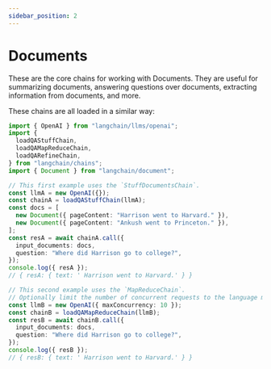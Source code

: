```yaml
---
sidebar_position: 2
---
```


# Documents

These are the core chains for working with Documents. They are useful for summarizing documents, answering questions over documents, extracting information from documents, and more.

These chains are all loaded in a similar way:

```typescript
import { OpenAI } from "langchain/llms/openai";
import {
  loadQAStuffChain,
  loadQAMapReduceChain,
  loadQARefineChain,
} from "langchain/chains";
import { Document } from "langchain/document";

// This first example uses the `StuffDocumentsChain`.
const llmA = new OpenAI({});
const chainA = loadQAStuffChain(llmA);
const docs = [
  new Document({ pageContent: "Harrison went to Harvard." }),
  new Document({ pageContent: "Ankush went to Princeton." }),
];
const resA = await chainA.call({
  input_documents: docs,
  question: "Where did Harrison go to college?",
});
console.log({ resA });
// { resA: { text: ' Harrison went to Harvard.' } }

// This second example uses the `MapReduceChain`.
// Optionally limit the number of concurrent requests to the language model.
const llmB = new OpenAI({ maxConcurrency: 10 });
const chainB = loadQAMapReduceChain(llmB);
const resB = await chainB.call({
  input_documents: docs,
  question: "Where did Harrison go to college?",
});
console.log({ resB });
// { resB: { text: ' Harrison went to Harvard.' } }
```


<DocCardList />
